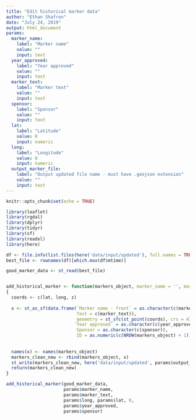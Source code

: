 ```yaml
---
title: "Edit historical marker data"
author: "Ethan Shafron"
date: "July 24, 2019"
output: html_document
params:
  marker_name:
    label: "Marker name"
    value: ""
    input: text
  year_approved:
    label: "Year approved"
    value: ""
    input: text
  marker_text:
    label: "Marker text"
    value: ""
    input: text
  sponsor:
    label: "Sponsor"
    value: ""
    input: text
  lat:
    label: "Latitude"
    value: 0
    input: numeric  
  long:
    label: "Longitude"
    value: 0
    input: numeric
  output_marker_file:
    label: "Output updated file name - must have .geojson extension"
    value: ""
    input: text
---
```


```r
knitr::opts_chunk$set(echo = TRUE)
```

```r
library(leaflet)
library(rgdal)
library(dplyr)
library(tidyr)
library(sf)
library(readxl)
library(here)

df <- file.info(list.files(here('data/input/updated'), full.names = TRUE))
best_file <- rownames(df)[which.max(df$mtime)]

good_marker_data <- st_read(best_file)


add_historical_marker <- function(markers_object, marker_name = '', marker_text = '', long, lat, z = 0, year_approved, sponsor = '')
{
  coords <- c(lat, long, z)
  
  x <- st_as_sf(data.frame(`Marker name - front` = as.character(c(marker_name)),
                           Text = c(marker_text)), 
                           geometry = st_sfc(st_point(coords), crs = 4326),
                          `Year approved` = as.character(c(year_approved)),
                           Sponsor = as.character(c(sponsor)),
                           ID = as.numeric(c(NROW(markers_object) + 1)))
  
  
  names(x) <- names(markers_object)
  markers_clean_new <- rbind(markers_object, x)
  st_write(markers_clean_new, here('data/input/updated', params$output_marker_file), layer_options = 'OVERWRITE=YES', update = TRUE)
  return(markers_clean_new)
}

add_historical_marker(good_marker_data,
                      params$marker_name,
                      params$marker_text,
                      params$long, params$lat, 0,
                      params$year_approved,
                      params$sponsor)

```







